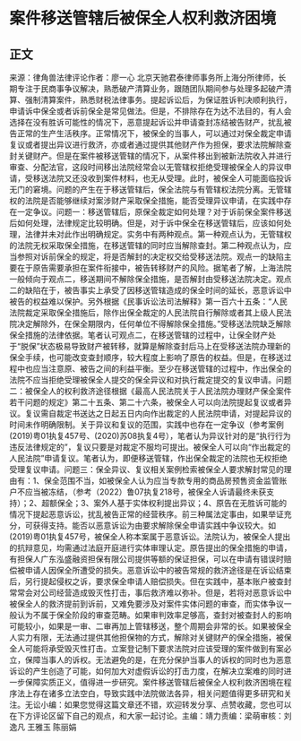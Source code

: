 # 案件移送管辖后被保全人权利救济困境
## 正文
来源：律角兽法律评论作者：廖一心 北京天驰君泰律师事务所上海分所律师，长期专注于民商事争议解决，熟悉破产清算业务，跟随团队期间参与处理多起破产清算、强制清算案件，熟悉财税法律事务。提起诉讼后，为保证胜诉判决顺利执行，申请诉中保全或者诉前保全是常见做法。但是，不排除存在为达不法目的，有人会选择在没有胜诉可能性的情况下，恶意提起诉讼并申请查封冻结被告财产，扰乱被告正常的生产生活秩序。正常情况下，被保全的当事人，可以通过对保全裁定申请复议或者提出异议进行救济，亦或者通过提供其他财产作为担保，要求法院解除查封关键财产。但是在案件被移送管辖的情况下，从案件移出到被新法院收入并进行审查、分配法官，这段时间移出法院经常会以无管辖权拒绝受理被保全人的异议申请，受移送法院又还没收到案件材料，也无从受理。此时，被保全人可能面临投诉无门的窘境。问题的产生在于移送管辖后，保全法院与有管辖权法院分离。无管辖权的法院是否能够继续对案涉财产采取保全措施，能否受理异议申请，在实践中存在一定争议。问题一：移送管辖后，原保全裁定如何处理？对于诉前保全案件移送后如何处理，法律规定比较明确。但是，对于诉中保全在移送管辖后，应该如何处理，法律并未对此作出明确规定。实务中有两种观点。第一种观点认为，无管辖权的法院无权采取保全措施，在移送管辖的同时应当解除查封。第二种观点认为，应当参照对诉前保全的规定，将是否解封的决定权交给受移送法院。观点一的缺陷主要在于原告需要承担在案件衔接中，被告转移财产的风险。据笔者了解，上海法院一般倾向于观点二，移送期间不解除保全措施，是否解封由受移送法院决定。观点二的缺陷在于，被告事实上承受了因移送管辖造成的保全时间的延长，恶意诉讼中被告的权益难以保护。另外根据《民事诉讼法司法解释》第一百六十五条：“人民法院裁定采取保全措施后，除作出保全裁定的人民法院自行解除或者其上级人民法院决定解除外，在保全期限内，任何单位不得解除保全措施。”受移送法院缺乏解除保全措施的法律依据。笔者认可观点二，在移送管辖的过程中，让保全财产处于“脱保”状态极易导致财产被转移，就算是解除查封后马上在受移送法院办理新的保全手续，也可能改变查封顺序，较大程度上影响了原告的权益。但是，在移送过程中也应当注意原、被告之间的利益平衡。至少在移送管辖的过程中，作出保全的法院不应当拒绝受理被保全人提交的保全异议和对执行裁定提交的复议申请。问题二：被保全人的权利救济途径根据《最高人民法院关于人民法院办理财产保全案件若干问题的规定》第二十五条、第二十六条，被保全人可以向法院提起复议或者异议。复议需自裁定书送达之日起五日内向作出裁定的人民法院申请，对提起异议的时间未作明确限制。关于异议和复议的范围，实践中也存在一定争议（参考案例(2019)粤01执复457号、(2020)苏08执复4号），笔者认为异议针对的是“执行行为违反法律规定的”，复议只要是对裁定不服均可提出。被保全人可以向“作出裁定的人民法院”申请复议。笔者认为，即便移送管辖，作出保全裁定的法院也无权拒绝受理复议申请。问题三：保全异议、复议相关案例检索被保全人要求解封常见的理由有：1、保全范围不当，如被保全人认为应当专款专用的商品房预售资金监管账户不应当被冻结，（参考（2022）鲁07执复218号，被保全人诉请最终未获支持）；2、超额保全；3、案外人基于实体权利提出异议；4、原告在无胜诉可能的情况下提起恶意诉讼，扰乱被告正常的经营秩序。前三种属法定事由，如果举证充分，可获得支持。能否以恶意诉讼为由要求解除保全申请实践中争议较大。如(2019)粤01执复457号，被保全人称本案属于恶意诉讼。法院认为，被保全人提出的抗辩意见，均需通过法庭开庭进行实体审理认定。原告提出的保全措施的申请，有担保人广东泓盛融资担保有限公司提供等额的保证担保，可以在申请有错误时赔偿被申请人因保全所遭受的损失。恶意诉讼中的被告常规的救济途径是在诉讼结束后，另行提起侵权之诉，要求保全申请人赔偿损失。但在实践中，基本账户被查封常常会对公司经营造成毁灭性打击，事后救济难以弥补。但是，若将对恶意诉讼中被保全人的救济提前到诉前，又难免要涉及对案件实体问题的审查，而实体争议一般认为不属于保全阶段的审查范畴。如果审判效率足够高，查封对被查封人的影响可能较小，如果是一审、二审再加上管辖移送，整个周期会非常的长。如果被保全人实力有限，无法通过提供其他担保物的方式，解除对关键财产的保全措施，被保全人可能将承受毁灭性打击。立案登记制下要求法院对应该受理的案件做到有案必立，保障当事人的诉权。无法避免的是，在充分保护当事人的诉权的同时也为恶意诉讼的产生创造了可能，如何加大对虚假诉讼的打击力度，在解决立案难的同时进一步保障实质正义，值得进一步研究。案件移送管辖后被保全人权利救济困境在程序法上存在诸多立法空白，导致实践中法院做法各异，相关问题值得更多研究和关注。无讼小编：如果您觉得这篇文章还不错，欢迎转发分享、点赞收藏，您也可以在下方评论区留下自己的观点，和大家一起讨论。主编：靖力责编：梁萌审核：刘逸凡 王雅玉 陈丽娟